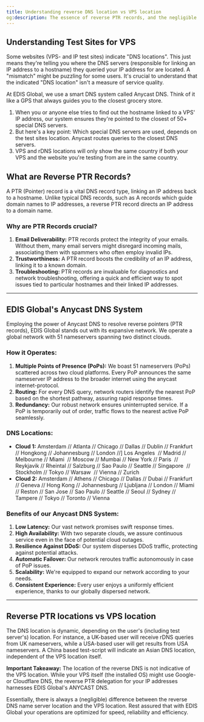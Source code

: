 ```yaml
---
title: Understanding reverse DNS location vs VPS location
og:description: The essence of reverse PTR records, and the negligible difference between Reverse DNS Nameserver location and VPS location with EDIS Global's anycast DNS system.
---
```


## Understanding Test Sites for VPS

Some websites (VPS- and IP test sites) indicate "DNS locations". This just means they're telling you where the DNS servers (responsible for linking an IP address to a hostname) they queried your IP address for are located. A "mismatch" might be puzzling for some users. It's crucial to understand that the indicated "DNS location" isn't a measure of service quality.&#x20;

At EDIS Global, we use a smart DNS system called Anycast DNS. Think of it like a GPS that always guides you to the closest grocery store.

1. When you or anyone else tries to find out the hostname linked to a VPS' IP address, our system ensures they're pointed to the closest of 50+ special DNS servers.
2. But here's a key point: Which special DNS servers are used, depends on the test sites location. Anycast routes queries to the closest DNS servers.
3. VPS and rDNS locations will only show the same country if both your VPS and the website you're testing from are in the same country.

## What are Reverse PTR Records?

A PTR (Pointer) record is a vital DNS record type, linking an IP address back to a hostname. Unlike typical DNS records, such as A records which guide domain names to IP addresses, a reverse PTR record directs an IP address to a domain name.

### Why are PTR Records crucial?

1. **Email Deliverability:** PTR records protect the integrity of your emails. Without them, many email servers might disregard incoming mails, associating them with spammers who often employ invalid IPs.
2. **Trustworthiness:** A PTR record boosts the credibility of an IP address, linking it to a known domain.
3. **Troubleshooting:** PTR records are invaluable for diagnostics and network troubleshooting, offering a quick and efficient way to spot issues tied to particular hostnames and their linked IP addresses.

---

## EDIS Global's Anycast DNS System

Employing the power of Anycast DNS to resolve reverse pointers (PTR records), EDIS Global stands out with its expansive network. We operate a global network with 51 nameservers spanning two distinct clouds.

### How it Operates:

1. **Multiple Points of Presence (PoPs):** We boast 51 nameservers (PoPs) scattered across two cloud platforms. Every PoP announces the same nameserver IP address to the broader internet using the anycast internet-protocol.
2. **Routing:** For every DNS query, network routers identify the nearest PoP based on the shortest pathway, assuring rapid response times.
3. **Redundancy:** Our robust network ensures uninterrupted service. If a PoP is temporarily out of order, traffic flows to the nearest active PoP seamlessly.

### DNS Locations:

- **Cloud 1:** Amsterdam // Atlanta // Chicago // Dallas // Dublin // Frankfurt // Hongkong // Johannesburg // London //] Los Angeles  // Madrid // Melbourne // Miami  // Moscow // Mumbai // New York // Paris  // Reykjavik // Rheintal // Salzburg // Sao Paulo // Seattle // Singapore  // Stockholm // Tokyo // Warsaw  // Vienna // Zurich
- **Cloud 2:** Amsterdam // Athens // Chicago // Dallas // Dubai // Frankfurt // Geneva // Hong Kong // Johannesburg // Ljubljana // London // Miami // Reston // San Jose // Sao Paulo // Seattle // Seoul // Sydney // Tampere // Tokyo // Toronto // Vienna

### Benefits of our Anycast DNS System:

1. **Low Latency:** Our vast network promises swift response times.
2. **High Availability:** With two separate clouds, we assure continuous service even in the face of potential cloud outages.
3. **Resilience Against DDoS:** Our system disperses DDoS traffic, protecting against potential attacks.
4. **Automatic Failover:** Our network reroutes traffic autonomously in case of PoP issues.
5. **Scalability:** We're equipped to expand our network according to your needs.
6. **Consistent Experience:** Every user enjoys a uniformly efficient experience, thanks to our globally dispersed network.

---

## Reverse PTR locations vs VPS location

The DNS location is dynamic, depending on the user's (including test server's) location. For instance, a UK-based user will receive rDNS queries from UK nameservers, while a USA-based user will get results from USA nameservers. A China based test-script will indicate an Asian DNS location, independent of the VPS location itself.

**Important Takeaway:** The location of the reverse DNS is not indicative of the VPS location. While your VPS itself (the installed OS) might use Google- or Cloudflare DNS, the reverse PTR delegation for your IP addresses harnesses EDIS Global's ANYCAST DNS.

Essentially, there is always a (negligible) difference between the reverse DNS name server location and the VPS location. Rest assured that with EDIS Global your operations are optimized for speed, reliability and efficiency.
